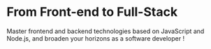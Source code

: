 
# From Front-end to Full-Stack

Master frontend and backend technologies based on JavaScript and Node.js, and broaden your horizons
as a software developer !
